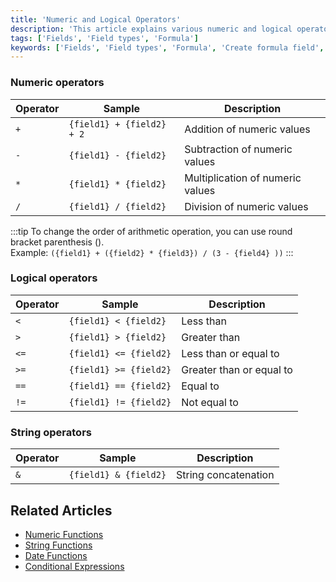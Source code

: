 ```yaml
---
title: 'Numeric and Logical Operators'
description: 'This article explains various numeric and logical operators that can be used in formula fields.'
tags: ['Fields', 'Field types', 'Formula']
keywords: ['Fields', 'Field types', 'Formula', 'Create formula field', 'Numeric operators', 'Logical operators', 'String operators']
---
```



### Numeric operators

| Operator | Sample                      | Description                      |
|----------|-----------------------------|----------------------------------|
| `+`      | `{field1} + {field2} + 2` | Addition of numeric values       |
| `-`      | `{field1} - {field2}`     | Subtraction of numeric values    |
| `*`      | `{field1} * {field2}`     | Multiplication of numeric values |
| `/`      | `{field1} / {field2}`     | Division of numeric values       |

:::tip
To change the order of arithmetic operation, you can use round bracket parenthesis ().  
Example: `({field1} + ({field2} * {field3}) / (3 - {field4} ))`
:::


### Logical operators

| Operator | Sample                   | Description              |
|----------|--------------------------|--------------------------|
| `<`      | `{field1} < {field2}`  | Less than                |
| `>`      | `{field1} > {field2}`  | Greater than             |
| `<=`     | `{field1} <= {field2}` | Less than or equal to    |
| `>=`     | `{field1} >= {field2}` | Greater than or equal to |
| `==`     | `{field1} == {field2}` | Equal to                 |
| `!=`     | `{field1} != {field2}` | Not equal to             |

### String operators

| Operator | Sample                   | Description              |
|----------|--------------------------|--------------------------|
| `&`      | `{field1} & {field2}`  | String concatenation       |


## Related Articles
- [Numeric Functions](/docs/product-docs/fields/field-types/formula/numeric-functions)
- [String Functions](/docs/product-docs/fields/field-types/formula/string-functions)
- [Date Functions](/docs/product-docs/fields/field-types/formula/date-functions)
- [Conditional Expressions](/docs/product-docs/fields/field-types/formula/conditional-expressions)

